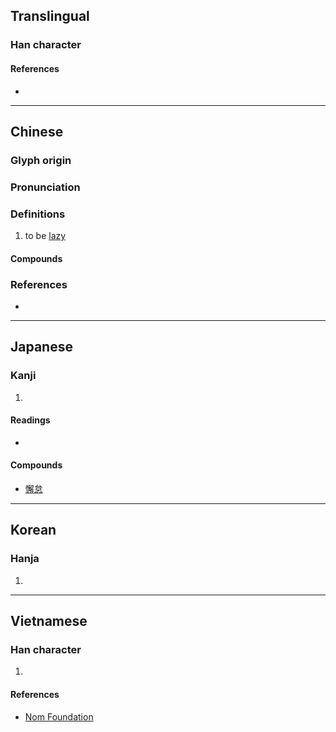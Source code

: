 {{character info/new}}
==Translingual==

===Han character===
{{Han char|rn=61|rad=心|as=13|sn=16|four=97052|canj=PNBQ|ids=⿰忄解}}

====References====
* {{Han ref|kx=0405.190|dkj=11328|dj=0745.300|hdz=42362.070|uh=61C8|ud=25032|bh=BED3|bd=48851}}

----

==Chinese==
{{zh-forms}}

===Glyph origin===
{{Han etym}}

===Pronunciation===
{{zh-pron
|m=xiè
|c=haai6,haai5,gaai3
|mn=qz,xm,zz:hāi
|mc=y
|oc=y
|cat=
}}

===Definitions===
{{zh-hanzi}}

# to be [[lazy]]

====Compounds====
{{zh-der|不懈|匪懈|合作無懈|堅持不懈|夙夜不懈|夙夜匪懈|奮鬥不懈|少懈|常備不懈|懈弛|懈怠|懈意|懈慢|懈話|懈鬆|無懈可擊|鬆懈}}

===References===
* {{R:yue:Hanzi}}

----

==Japanese==

===Kanji===
{{ja-kanji|grade=|rs=心13}}

# {{defn|lang=ja|sort=心13}}

====Readings====
* {{ja-readings|goon=[[け]] (ke)|kanon=[[かい]] (kai)|kanyoon=[[げ]] (ge)|kun=[[おこたる]] (okotaru)}}

====Compounds====
* [[懈怠]]

----

==Korean==

===Hanja===
{{ko-hanja|hangeul=해|eumhun=|rv=hae|mr=hae|y=hay}}

# {{defn|lang=ko|sort=心13}}

----

==Vietnamese==

===Han character===
{{vi-readings|rs=心13|hanviet=giải}}

# {{defn|lang=vi|sort=心13}}

====References====
* [http://nomfoundation.org/common/nom_details.php?codepoint=61c8 Nom Foundation]